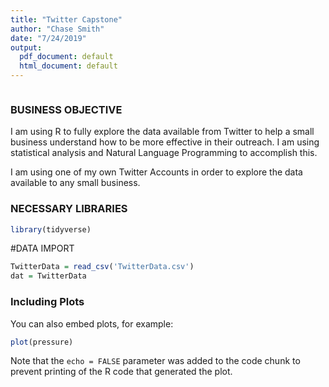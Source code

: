```yaml
---
title: "Twitter Capstone"
author: "Chase Smith"
date: "7/24/2019"
output:
  pdf_document: default
  html_document: default
---
```


```r

```

### BUSINESS OBJECTIVE

I am using R to fully explore the data available from Twitter to help a small business understand how to be more effective in their outreach.  I am using statistical analysis and Natural Language Programming to accomplish this.

I am using one of my own Twitter Accounts in order to explore the data available to any small business.


### NECESSARY LIBRARIES
```r
library(tidyverse)

```


#DATA IMPORT
```r
TwitterData = read_csv('TwitterData.csv')
dat = TwitterData
```


### Including Plots

You can also embed plots, for example:

```r
plot(pressure)
```

Note that the `echo = FALSE` parameter was added to the code chunk to prevent printing of the R code that generated the plot.
